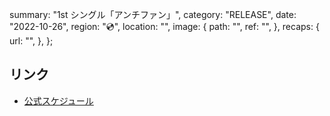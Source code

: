   summary: "1st シングル「アンチファン」",
  category: "RELEASE",
  date: "2022-10-26",
  region: "💿",
  location: "",
  image: {
    path: "",
    ref: "",
  },
  recaps: {
    url: "",
  },
};

## リンク

- [公式スケジュール](https://takanenonadeshiko.jp/?p=392)
